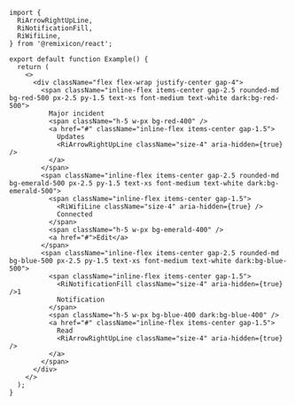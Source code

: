 ````tsx
import {
  RiArrowRightUpLine,
  RiNotificationFill,
  RiWifiLine,
} from '@remixicon/react';

export default function Example() {
  return (
    <>
      <div className="flex flex-wrap justify-center gap-4">
        <span className="inline-flex items-center gap-2.5 rounded-md bg-red-500 px-2.5 py-1.5 text-xs font-medium text-white dark:bg-red-500">
          Major incident
          <span className="h-5 w-px bg-red-400" />
          <a href="#" className="inline-flex items-center gap-1.5">
            Updates
            <RiArrowRightUpLine className="size-4" aria-hidden={true} />
          </a>
        </span>
        <span className="inline-flex items-center gap-2.5 rounded-md bg-emerald-500 px-2.5 py-1.5 text-xs font-medium text-white dark:bg-emerald-500">
          <span className="inline-flex items-center gap-1.5">
            <RiWifiLine className="size-4" aria-hidden={true} />
            Connected
          </span>
          <span className="h-5 w-px bg-emerald-400" />
          <a href="#">Edit</a>
        </span>
        <span className="inline-flex items-center gap-2.5 rounded-md bg-blue-500 px-2.5 py-1.5 text-xs font-medium text-white dark:bg-blue-500">
          <span className="inline-flex items-center gap-1.5">
            <RiNotificationFill className="size-4" aria-hidden={true} />1
            Notification
          </span>
          <span className="h-5 w-px bg-blue-400 dark:bg-blue-400" />
          <a href="#" className="inline-flex items-center gap-1.5">
            Read
            <RiArrowRightUpLine className="size-4" aria-hidden={true} />
          </a>
        </span>
      </div>
    </>
  );
}

````